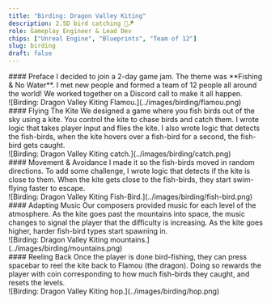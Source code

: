 ```yaml
---
title: "Birding: Dragon Valley Kiting"
description: 2.5D bird catching 🐉🪁
role: Gameplay Engineer & Lead Dev
chips: ["Unreal Engine", "Blueprints", "Team of 12"]
slug: birding
draft: false
---
```




<TwoColumn>
    <div slot="left-col">
        #### Preface
        I decided to join a 2-day game jam. The theme was **Fishing & No Water**. I met new people and formed a team of 12 people all around the world! We worked together on a Discord call to make it all happen.
    </div>
    <div slot="right-col" className="p-4 md:float-end">
        ![Birding: Dragon Valley Kiting Flamou.](../images/birding/flamou.png)
    </div>
</TwoColumn>

<TwoColumn>
    <div slot="left-col">
        #### Flying The Kite
        We designed a game where you fish birds out of the sky using a kite. You control the kite to chase birds and catch them. I wrote logic that takes player input and flies the kite. I also wrote logic that detects the fish-birds, when the kite hovers over a fish-bird for a second, the fish-bird gets caught.
    </div>
    <div slot="right-col" className="p-4 md:float-end">
        ![Birding: Dragon Valley Kiting catch.](../images/birding/catch.png)
    </div>
</TwoColumn>

<TwoColumn>
    <div slot="left-col">
        #### Movement & Avoidance
        I made it so the fish-birds moved in random directions. To add some challenge, I wrote logic that detects if the kite is close to them. When the kite gets close to the fish-birds, they start swim-flying faster to escape.
    </div>
    <div slot="right-col" className="p-4 md:float-end">
        ![Birding: Dragon Valley Kiting Fish-Bird.](../images/birding/fish-bird.png)
    </div>
</TwoColumn>

<TwoColumn>
    <div slot="left-col">
        #### Adapting Music
        Our composers provided music for each level of the atmosphere. As the kite goes past the mountains into space, the music changes to signal the player that the difficulty is increasing. As the kite goes higher, harder fish-bird types start spawning in.
    </div>
    <div slot="right-col" className="p-4 md:float-end">
        ![Birding: Dragon Valley Kiting mountains.](../images/birding/mountains.png)
    </div>
</TwoColumn>

<TwoColumn>
    <div slot="left-col">
        #### Reeling Back
        Once the player is done bird-fishing, they can press spacebar to reel the kite back to Flamou (the dragon). Doing so rewards the player with coin corresponding to how much fish-birds they caught, and resets the levels.
    </div>
    <div slot="right-col" className="p-4 md:float-end">
        ![Birding: Dragon Valley Kiting hop.](../images/birding/hop.png)
    </div>
</TwoColumn>